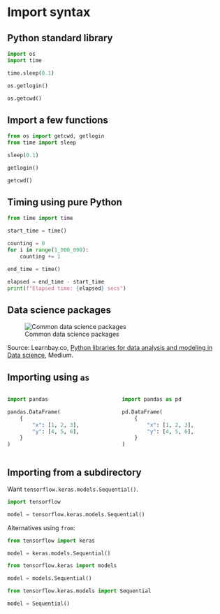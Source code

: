 
# Import syntax {visibility="uncounted"}

## Python standard library

```python
import os
import time
```

```python
time.sleep(0.1)
```

```python
os.getlogin()
```

```python
os.getcwd()
```


## Import a few functions

```python
from os import getcwd, getlogin
from time import sleep
```

```python
sleep(0.1)
```

```python
getlogin()
```

```python
getcwd()
```

## Timing using pure Python

```python
from time import time

start_time = time()

counting = 0
for i in range(1_000_000):
    counting += 1

end_time = time()

elapsed = end_time - start_time
print(f"Elapsed time: {elapsed} secs")
```

## Data science packages

![Common data science packages](python-data-science-packages.png)

::: footer
Source: Learnbay.co, [Python libraries for data analysis and modeling in Data science](https://medium.com/@learnbay/python-libraries-for-data-analysis-and-modeling-in-data-science-c5c994208385), Medium.
:::

## Importing using `as`

::: columns
::: column
```python
import pandas

pandas.DataFrame(
    {
        "x": [1, 2, 3],
        "y": [4, 5, 6],
    }
)
```
:::
::: column
```python
import pandas as pd

pd.DataFrame(
    {
        "x": [1, 2, 3],
        "y": [4, 5, 6],
    }
)
```
:::
:::



## Importing from a subdirectory

Want `tensorflow.keras.models.Sequential()`.

```python
import tensorflow

model = tensorflow.keras.models.Sequential()
```

Alternatives using `from`:

```python
from tensorflow import keras

model = keras.models.Sequential()
```

```python
from tensorflow.keras import models

model = models.Sequential()
```

```python
from tensorflow.keras.models import Sequential

model = Sequential()
```